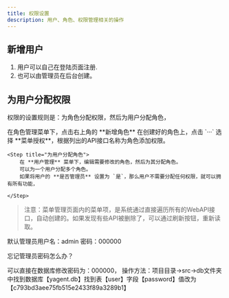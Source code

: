 ```yaml
---
title: 权限设置
description: 用户、角色、权限管理相关的操作
---
```


## 新增用户

1. 用户可以自己在登陆页面注册.
2. 也可以由管理员在后台创建。

## 为用户分配权限

权限的设置规则是：为角色分配权限，然后为用户分配角色，

<Steps>
    <Step title="创建角色">
        在角色管理菜单下，点击右上角的 **新增角色**
    </Step>
    <Step title="为角色分配菜单权限">
        在创建好的角色上，点击 `···` 选择 **菜单授权**，根据列出的API接口名称为角色添加权限。 
    </Step>
    
    <Step title="为用户分配角色">
        在 **用户管理** 菜单下，编辑需要修改的角色，然后为其分配角色。
        可以为一个用户分配多个角色。
        如果将用户的 **是否管理员** 设置为 `是`，那么用户不需要分配任何权限，就可以拥有所有功能，

    </Step>
</Steps>


> 注意：菜单管理页面内的菜单项，是系统通过直接遍历所有的WebAPI接口，自动创建的。如果发现有些API被删除了，可以通过刷新按钮，重新读取。

默认管理员用户名：admin 密码：000000

忘记管理员密码怎么办？

可以直接在数据库修改密码为：000000，
操作方法：项目目录->src->db文件夹中找到数据库【yagent.db】找到表【user】字段【password】值改为【c793bd3aee75fb515e2433f89a3289b1】



